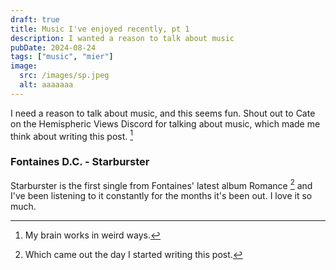 ```yaml
---
draft: true
title: Music I've enjoyed recently, pt 1
description: I wanted a reason to talk about music
pubDate: 2024-08-24
tags: ["music", "mier"]
image: 
  src: /images/sp.jpeg
  alt: aaaaaaa
---
```


I need a reason to talk about music, and this seems fun.
Shout out to Cate on the Hemispheric Views Discord for talking about music, which made me think about writing this post. [^1]

[^1]: My brain works in weird ways.

### Fontaines D.C. - Starburster
Starburster is the first single from Fontaines' latest album Romance [^2] and I've been listening to it constantly for the months it's been out. I love it so much. 

<GoLink displayText="Listen (song.link)" go="https://song.link/gb/i/1737990264" />

[^2]: Which came out the day I started writing this post.